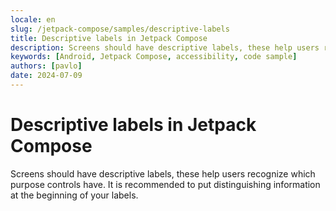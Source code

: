```yaml
---
locale: en
slug: /jetpack-compose/samples/descriptive-labels
title: Descriptive labels in Jetpack Compose
description: Screens should have descriptive labels, these help users recognize which purpose controls have.
keywords: [Android, Jetpack Compose, accessibility, code sample]
authors: [pavlo]
date: 2024-07-09
---
```


# Descriptive labels in Jetpack Compose

Screens should have descriptive labels, these help users recognize which purpose controls have. It is recommended to put distinguishing information at the beginning of your labels.

<CodeSample id="screen-labels" platform="jetpack-compose" locale="en"/>
